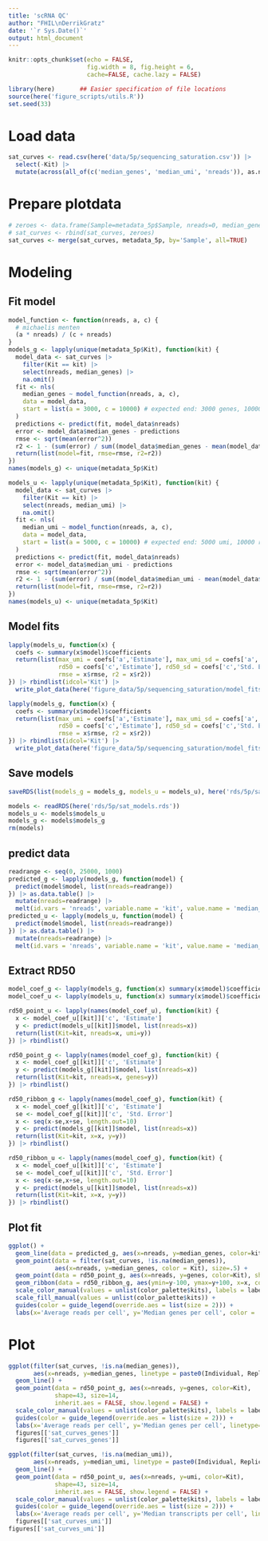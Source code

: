 ```yaml
---
title: 'scRNA QC'
author: "FHIL\nDerrikGratz"
date: '`r Sys.Date()`'
output: html_document
---
```


```r
knitr::opts_chunk$set(echo = FALSE,
                      fig.width = 8, fig.height = 6,
                      cache=FALSE, cache.lazy = FALSE) 

library(here)       ## Easier specification of file locations
source(here('figure_scripts/utils.R'))
set.seed(33)
```

# Load data

```r
sat_curves <- read.csv(here('data/5p/sequencing_saturation.csv')) |>
  select(-Kit) |>
  mutate(across(all_of(c('median_genes', 'median_umi', 'nreads')), as.numeric))
```

# Prepare plotdata

```r
# zeroes <- data.frame(Sample=metadata_5p$Sample, nreads=0, median_genes=0, median_umi=0)
# sat_curves <- rbind(sat_curves, zeroes)
sat_curves <- merge(sat_curves, metadata_5p, by='Sample', all=TRUE)
```

# Modeling

## Fit model

```r
model_function <- function(nreads, a, c) {
  # michaelis menten
  (a * nreads) / (c + nreads)
}
models_g <- lapply(unique(metadata_5p$Kit), function(kit) {
  model_data <- sat_curves |>
    filter(Kit == kit) |>
    select(nreads, median_genes) |>
    na.omit()
  fit <- nls(
    median_genes ~ model_function(nreads, a, c),
    data = model_data,
    start = list(a = 3000, c = 10000) # expected end: 3000 genes, 10000 reads
  )
  predictions <- predict(fit, model_data$nreads)
  error <- model_data$median_genes - predictions
  rmse <- sqrt(mean(error^2))
  r2 <- 1 - (sum(error) / sum((model_data$median_genes - mean(model_data$median_genes))^2))
  return(list(model=fit, rmse=rmse, r2=r2))
})
names(models_g) <- unique(metadata_5p$Kit)

models_u <- lapply(unique(metadata_5p$Kit), function(kit) {
  model_data <- sat_curves |>
    filter(Kit == kit) |>
    select(nreads, median_umi) |>
    na.omit()
  fit <- nls(
    median_umi ~ model_function(nreads, a, c),
    data = model_data,
    start = list(a = 5000, c = 10000) # expected end: 5000 umi, 10000 reads
  )
  predictions <- predict(fit, model_data$nreads)
  error <- model_data$median_umi - predictions
  rmse <- sqrt(mean(error^2))
  r2 <- 1 - (sum(error) / sum((model_data$median_umi - mean(model_data$median_umi))^2))
  return(list(model=fit, rmse=rmse, r2=r2))
})
names(models_u) <- unique(metadata_5p$Kit)
```

## Model fits

```r
lapply(models_u, function(x) {
  coefs <- summary(x$model)$coefficients
  return(list(max_umi = coefs['a','Estimate'], max_umi_sd = coefs['a','Std. Error'],
              rd50 = coefs['c','Estimate'], rd50_sd = coefs['c','Std. Error'],
              rmse = x$rmse, r2 = x$r2)) 
}) |> rbindlist(idcol='Kit') |>
  write_plot_data(here('figure_data/5p/sequencing_saturation/model_fits_umi.txt'))

lapply(models_g, function(x) {
  coefs <- summary(x$model)$coefficients
  return(list(max_umi = coefs['a','Estimate'], max_umi_sd = coefs['a','Std. Error'],
              rd50 = coefs['c','Estimate'], rd50_sd = coefs['c','Std. Error'],
              rmse = x$rmse, r2 = x$r2)) 
}) |> rbindlist(idcol='Kit') |>
  write_plot_data(here('figure_data/5p/sequencing_saturation/model_fits_gene.txt'))
```

## Save models

```r
saveRDS(list(models_g = models_g, models_u = models_u), here('rds/5p/sat_models.rds'))
```

```r
models <- readRDS(here('rds/5p/sat_models.rds'))
models_u <- models$models_u
models_g <- models$models_g
rm(models)
```


## predict data

```r
readrange <- seq(0, 25000, 1000)
predicted_g <- lapply(models_g, function(model) {
  predict(model$model, list(nreads=readrange))
}) |> as.data.table() |>
  mutate(nreads=readrange) |>
  melt(id.vars = 'nreads', variable.name = 'kit', value.name = 'median_genes')
predicted_u <- lapply(models_u, function(model) {
  predict(model$model, list(nreads=readrange))
}) |> as.data.table() |>
  mutate(nreads=readrange) |>
  melt(id.vars = 'nreads', variable.name = 'kit', value.name = 'median_umi')
```

## Extract RD50

```r
model_coef_g <- lapply(models_g, function(x) summary(x$model)$coefficients)
model_coef_u <- lapply(models_u, function(x) summary(x$model)$coefficients)

rd50_point_u <- lapply(names(model_coef_u), function(kit) {
  x <- model_coef_u[[kit]]['c', 'Estimate']
  y <- predict(models_u[[kit]]$model, list(nreads=x))
  return(list(Kit=kit, nreads=x, umi=y))
}) |> rbindlist()

rd50_point_g <- lapply(names(model_coef_g), function(kit) {
  x <- model_coef_g[[kit]]['c', 'Estimate']
  y <- predict(models_g[[kit]]$model, list(nreads=x))
  return(list(Kit=kit, nreads=x, genes=y))
}) |> rbindlist()

rd50_ribbon_g <- lapply(names(model_coef_g), function(kit) {
  x <- model_coef_g[[kit]]['c', 'Estimate']
  se <- model_coef_g[[kit]]['c', 'Std. Error']
  x <- seq(x-se,x+se, length.out=10)
  y <- predict(models_g[[kit]]$model, list(nreads=x))
  return(list(Kit=kit, x=x, y=y))
}) |> rbindlist()

rd50_ribbon_u <- lapply(names(model_coef_g), function(kit) {
  x <- model_coef_u[[kit]]['c', 'Estimate']
  se <- model_coef_u[[kit]]['c', 'Std. Error']
  x <- seq(x-se,x+se, length.out=10)
  y <- predict(models_u[[kit]]$model, list(nreads=x))
  return(list(Kit=kit, x=x, y=y))
}) |> rbindlist()

```

## Plot fit

```r
ggplot() +
  geom_line(data = predicted_g, aes(x=nreads, y=median_genes, color=kit)) +
  geom_point(data = filter(sat_curves, !is.na(median_genes)),
             aes(x=nreads, y=median_genes, color = Kit), size=.5) +
  geom_point(data = rd50_point_g, aes(x=nreads, y=genes, color=Kit), shape=108, size=9) +
  geom_ribbon(data = rd50_ribbon_g, aes(ymin=y-100, ymax=y+100, x=x, color=Kit, fill=Kit), linetype='dotted', alpha=0.25, show.legend = FALSE) +
  scale_color_manual(values = unlist(color_palette$kits), labels = label_function, na.translate = FALSE) +
  scale_fill_manual(values = unlist(color_palette$kits)) +
  guides(color = guide_legend(override.aes = list(size = 2))) +
  labs(x='Average reads per cell', y='Median genes per cell', color = 'Kit') 

```

# Plot

```r
ggplot(filter(sat_curves, !is.na(median_genes)),
       aes(x=nreads, y=median_genes, linetype = paste0(Individual, Replicate), color = Kit)) +
  geom_line() +
  geom_point(data = rd50_point_g, aes(x=nreads, y=genes, color=Kit),
             shape=43, size=14,
             inherit.aes = FALSE, show.legend = FALSE) +
  scale_color_manual(values = unlist(color_palette$kits), labels = label_function) +
  guides(color = guide_legend(override.aes = list(size = 2))) +
  labs(x='Average reads per cell', y='Median genes per cell', linetype='Sample', color = 'Kit') ->
  figures[['sat_curves_genes']]
  figures[['sat_curves_genes']]
```


```r
ggplot(filter(sat_curves, !is.na(median_umi)),
       aes(x=nreads, y=median_umi, linetype = paste0(Individual, Replicate), color = Kit)) +
  geom_line() +
  geom_point(data = rd50_point_u, aes(x=nreads, y=umi, color=Kit),
             shape=43, size=14,
             inherit.aes = FALSE, show.legend = FALSE) +
  scale_color_manual(values = unlist(color_palette$kits), labels = label_function, na.translate = FALSE) +
  guides(color = guide_legend(override.aes = list(size = 2))) +
  labs(x='Average reads per cell', y='Median transcripts per cell', linetype='Sample', color = 'Kit') ->
  figures[['sat_curves_umi']]
figures[['sat_curves_umi']]
```
